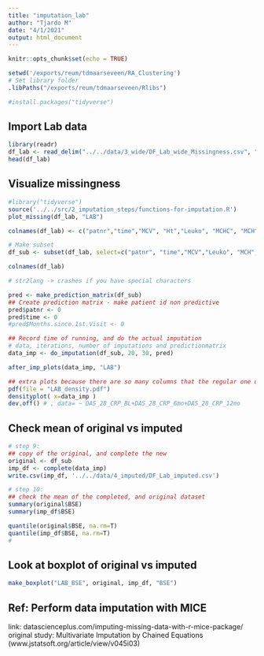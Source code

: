 ```yaml
---
title: "imputation_lab"
author: "Tjardo M"
date: "4/1/2021"
output: html_document
---
```


```r
knitr::opts_chunk$set(echo = TRUE)
```

```r
setwd('/exports/reum/tdmaarseveen/RA_Clustering')
# Set library folder
.libPaths("/exports/reum/tdmaarseveen/Rlibs")
```
```r
#install.packages("tidyverse")
```


## Import Lab data

```r
library(readr)
df_lab <- read_delim("../../data/3_wide/DF_Lab_wide_Missingness.csv", "|", escape_double = FALSE, trim_ws = TRUE)
head(df_lab)
```

## Visualize missingness

```r
#library("tidyverse")
source('../../src/2_imputation_steps/functions-for-imputation.R')
plot_missing(df_lab, "LAB")
```


```r
colnames(df_lab) <- c("patnr","time","MCV", "Ht","Leuko", "MCHC", "MCH",  "BSE", "Hb", "Trom", "Mono", "Lymf", "ALP", "CRP", "RF", "aCCP", "aSSA", "ENA", "ANA")

# Make subset
df_sub <- subset(df_lab, select=c("patnr", "time","MCV","Leuko", "MCH", "Hb", "aSSA", "ANA", "aCCP", "Ht", "MCHC", "BSE", "Trom", "ENA", "RF"))
```

```r
colnames(df_lab)
```


```r
# str2lang -> crashes if you have special characters

pred <- make_prediction_matrix(df_sub)
## Create prediction matrix - make patient id non predictive
pred$patnr <- 0
pred$time <- 0
#pred$Months.since.1st.Visit <- 0
```

```r
## Record time of running, and do the actual imputation
# data, iterations, number of imputations and predictionmatrix
data_imp <- do_imputation(df_sub, 20, 30, pred)
```

```r
after_imp_plots(data_imp, "LAB")
```
```r
## extra plots because there are so many columns that the regular one doesn't fit
pdf(file = "LAB_density.pdf")
densityplot( x=data_imp )
dev.off() # , data= ~ DAS_28_CRP_BL+DAS_28_CRP_6mo+DAS_28_CRP_12mo
```
## Check mean of original vs imputed
```r
# step 9:
## copy of the original, and complete the new
original <- df_sub
imp_df <- complete(data_imp)
write.csv(imp_df, '../../data/4_imputed/DF_Lab_imputed.csv')

# step 10:
## check the mean of the completed, and original dataset
summary(original$BSE)
summary(imp_df$BSE)

quantile(original$BSE, na.rm=T)
quantile(imp_df$BSE, na.rm=T)
#

```

## Look at boxplot of original vs imputed

```r

make_boxplot("LAB_BSE", original, imp_df, "BSE")
```


## Ref: Perform data imputation with MICE

link: datascienceplus.com/imputing-missing-data-with-r-mice-package/
original study: Multivariate Imputation by Chained Equations (www.jstatsoft.org/article/view/v045i03)



